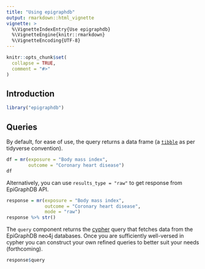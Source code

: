 ```yaml
---
title: "Using epigraphdb"
output: rmarkdown::html_vignette
vignette: >
  %\VignetteIndexEntry{Use epigraphdb}
  %\VignetteEngine{knitr::rmarkdown}
  %\VignetteEncoding{UTF-8}
---
```


```r
knitr::opts_chunk$set(
  collapse = TRUE,
  comment = "#>"
)
```

## Introduction

```r
library("epigraphdb")
```

## Queries

By default, for ease of use, the query returns a data frame
(a [`tibble`](https://tibble.tidyverse.org/) as per tidyverse convention).

```r
df = mr(exposure = "Body mass index",
        outcome = "Coronary heart disease")
df
```

Alternatively, you can use `results_type = "raw"` to get response
from EpiGraphDB API.

```r
response = mr(exposure = "Body mass index",
              outcome = "Coronary heart disease",
              mode = "raw")
response %>% str()
```

The `query` component returns
the [cypher](https://neo4j.com/developer/cypher-query-language/)
query that fetches data from the EpiGraphDB neo4j databases.
Once you are sufficiently well-versed in cypher you can construct
your own refined queries to better suit your needs (forthcoming).

```r
response$query
```
